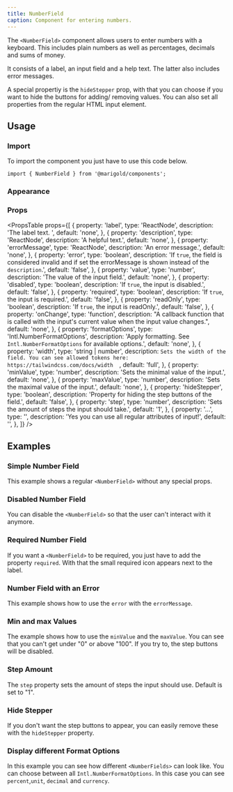 ```yaml
---
title: NumberField
caption: Component for entering numbers.
---
```


The `<NumberField>` component allows users to enter numbers with a keyboard. This includes plain numbers as well as percentages, decimals and sums of money.

It consists of a label, an input field and a help text. The latter also includes error messages.

A special propertiy is the `hideStepper` prop, with that you can choose if you want to hide the buttons for adding/ removing values. You can also set all properties from the regular HTML input element.

## Usage

### Import

To import the component you just have to use this code below.

```tsx
import { NumberField } from '@marigold/components';
```

### Appearance

<AppearanceTable component={title} />

### Props

<PropsTable
  props={[
    {
      property: 'label',
      type: 'ReactNode',
      description: 'The label text. ',
      default: 'none',
    },
    {
      property: 'description',
      type: 'ReactNode',
      description: 'A helpful text.',
      default: 'none',
    },
    {
      property: 'errorMessage',
      type: 'ReactNode',
      description: 'An error message.',
      default: 'none',
    },
    {
      property: 'error',
      type: 'boolean',
      description:
        'If `true`, the field is considered invalid and if set the errorMessage is shown instead of the `description`.',
      default: 'false',
    },
    {
      property: 'value',
      type: 'number',
      description: 'The value of the input field.',
      default: 'none',
    },
    {
      property: 'disabled',
      type: 'boolean',
      description: 'If `true`, the input is disabled.',
      default: 'false',
    },
    {
      property: 'required',
      type: 'boolean',
      description: 'If `true`, the input is required.',
      default: 'false',
    },
    {
      property: 'readOnly',
      type: 'boolean',
      description: 'If `true`, the input is readOnly.',
      default: 'false',
    },
    {
      property: 'onChange',
      type: 'function',
      description:
        "A callback function that is called with the input's current value when the input value changes.",
      default: 'none',
    },
    {
      property: 'formatOptions',
      type: 'Intl.NumberFormatOptions',
      description:
        'Apply formatting. See `Intl.NumberFormatOptions` for available options.',
      default: 'none',
    },
    {
      property: 'width',
      type: 'string | number',
      description: `Sets the width of the field. You can see allowed tokens here: https://tailwindcss.com/docs/width  `,
      default: 'full',
    },
    {
      property: 'minValue',
      type: 'number',
      description: 'Sets the minimal value of the input.',
      default: 'none',
    },
    {
      property: 'maxValue',
      type: 'number',
      description: 'Sets the maximal value of the input.',
      default: 'none',
    },
    {
      property: 'hideStepper',
      type: 'boolean',
      description: 'Property for hiding the step buttons of the field.',
      default: 'false',
    },
    {
      property: 'step',
      type: 'number',
      description: 'Sets the amount of steps the input should take.',
      default: '1',
    },
    {
      property: '...',
      type: '',
      description: 'Yes you can use all regular attributes of input!',
      default: '',
    },
  ]}
/>
## Examples

### Simple Number Field

This example shows a regular `<NumberField>` without any special props.

<ComponentDemo file="./number-field-simple.demo.tsx" />

### Disabled Number Field

You can disable the `<NumberField>` so that the user can't interact with it anymore.

<ComponentDemo file="./number-field-disabled.demo.tsx" />

### Required Number Field

If you want a `<NumberField>` to be required, you just have to add the property `required`. With that the small required icon appears next to the label.

<ComponentDemo file="./number-field-required.demo.tsx" />

### Number Field with an Error

This example shows how to use the `error` with the `errorMessage`.

<ComponentDemo file="./number-field-error.demo.tsx" />

### Min and max Values

The example shows how to use the `minValue` and the `maxValue`. You can see that you can't get under "0" or above "100". If you try to, the step buttons will be disabled.

<ComponentDemo file="./number-field-values.demo.tsx" />

### Step Amount

The `step` property sets the amount of steps the input should use. Default is set to "1".

<ComponentDemo file="./number-field-amount.demo.tsx" />

### Hide Stepper

If you don't want the step buttons to appear, you can easily remove these with the `hideStepper` property.

<ComponentDemo file="./number-field-hide.demo.tsx" />

### Display different Format Options

In this example you can see how different `<NumberFields>` can look like. You can choose between all `Intl.NumberFormatOptions`. In this case you can see `percent`,`unit`, `decimal` and `currency`.

<ComponentDemo file="./number-field-format.demo.tsx" />
